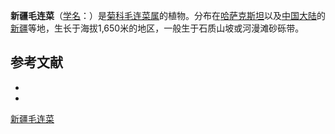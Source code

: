 {{Speciesbox
| name = 新疆毛连菜
| status = 
| status_system = 
| image = 
| genus = Picris
| species = similis
| authority = Vass.
}}

'''新疆毛连菜'''（[[学名|学名]]：{{lang|la|''Picris similis''}}）是[[菊科|菊科]][[毛连菜属|毛连菜属]]的植物。分布在[[哈萨克斯坦|哈萨克斯坦]]以及[[中国大陆|中国大陆]]的[[新疆|新疆]]等地，生长于海拔1,650米的地区，一般生于石质山坡或河漫滩砂砾带。

== 参考文献 ==
<div class="references-small">
* {{cite web| url =http://www.bioinfo.cn/db05/KmzwSpecies.php?action=view&id=5165| title =新疆毛莲菜| work =《中国高等植物数据库全库》| publisher =中国科学院微生物研究所| author =昆明植物研究所| accessdate =2009-02-25| deadurl =yes| archiveurl =https://web.archive.org/web/20160305052853/http://www.bioinfo.cn/db05/KmzwSpecies.php?action=view&id=5165| archivedate =2016-03-05}}
* {{CPNI| zh=新疆毛连菜 | id=178-39923 | binomial=Picris similis | authority=V. Vassil. | var= | accessdate=2013-01-18}}
</div>
{{Taxonbar|from=Q11083670}}

[[Category:毛连菜属|新疆毛连菜]]


{{植物小作品}}